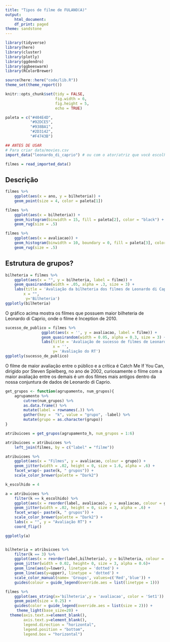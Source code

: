 ```yaml
---
title: "Tipos de filme de FULANO(A)"
output:
    html_document:
    df_print: paged
theme: sandstone
---
```


```r
library(tidyverse)
library(here)
library(cluster)
library(plotly)
library(ggdendro)
library(ggbeeswarm)
library(RColorBrewer)

source(here::here("code/lib.R"))
theme_set(theme_report())

knitr::opts_chunk$set(tidy = FALSE,
                      fig.width = 6,
                      fig.height = 5,
                      echo = TRUE)

paleta = c("#404E4D",
           "#92DCE5",
           "#938BA1",
           "#2D3142",
           "#F4743B")
```

```r
## ANTES DE USAR
# Para criar data/movies.csv
import_data("leonardo_di_caprio") # ou com o ator/atriz que você escolher
```


```r
filmes = read_imported_data()
```

## Descrição

```r
filmes %>% 
    ggplot(aes(x = ano, y = bilheteria)) + 
    geom_point(size = 4, color = paleta[1]) 
```



```r
filmes %>% 
    ggplot(aes(x = bilheteria)) + 
    geom_histogram(binwidth = 15, fill = paleta[2], color = "black") + 
    geom_rug(size = .5) 
```

```r
filmes %>% 
    ggplot(aes(x = avaliacao)) + 
    geom_histogram(binwidth = 10, boundary = 0, fill = paleta[3], color = "black") + 
    geom_rug(size = .5) 
```

## Estrutura de grupos?

```r
bilheteria = filmes %>% 
    ggplot(aes(x = "", y = bilheteria, label = filme)) + 
    geom_quasirandom(width = .05, alpha = .3, size = 3) + 
    labs(title = 'Avaliação da bilheteria dos filmes de Leonardo di Caprio',
        x = "",
         y='Bilheteria')
ggplotly(bilheteria)

```
O gráfico acima mostra os filmes que possuem maior bilheteria de Leonardo di Caprio, onde o filme é Inception de 2010.
```r
sucesso_de_publico = filmes %>%
                ggplot(aes(x = '', y = avaliacao, label = filme)) +
                geom_quasirandom(width = 0.05, alpha = 0.3, size = 3) +
                labs(title = 'Avaliação de sucesso de filmes de Leonardo di Caprio',
                     x = '',
                     y= 'Avaliação do RT')
ggplotly(sucesso_de_publico)
```
O filme de maior avaliação entre o público e a crítica é Catch Me If You Can, dirigido por Steven Spielberg, no ano de 2002, curiosamente o filme com a maior avaliação entre os demais é um dos filmes mais antigos dentro da nossa conjuntura de dados de Leonardo di Caprio.





```r
get_grupos <- function(agrupamento, num_grupos){
    agrupamento %>% 
        cutree(num_grupos) %>% 
        as.data.frame() %>% 
        mutate(label = rownames(.)) %>% 
        gather(key =  "k", value = "grupo", -label) %>% 
        mutate(grupo = as.character(grupo))
}

atribuicoes = get_grupos(agrupamento_h, num_grupos = 1:6)

atribuicoes = atribuicoes %>% 
    left_join(filmes, by = c("label" = "filme"))

atribuicoes %>% 
    ggplot(aes(x = "Filmes", y = avaliacao, colour = grupo)) + 
    geom_jitter(width = .02, height = 0, size = 1.6, alpha = .6) + 
    facet_wrap(~ paste(k, " grupos")) + 
    scale_color_brewer(palette = "Dark2")

```

```r
k_escolhido = 4

a = atribuicoes %>% 
    filter(k == k_escolhido) %>% 
    ggplot(aes(x = reorder(label, avaliacao), y = avaliacao, colour = grupo)) + 
    geom_jitter(width = .02, height = 0, size = 3, alpha = .6) + 
    facet_wrap(~ paste(k, " grupos")) + 
    scale_color_brewer(palette = "Dark2") + 
    labs(x = "", y = "Avaliação RT") + 
    coord_flip() 

ggplotly(a)


bilheteria = atribuicoes %>%
    filter(k == 3) %>%
    ggplot(aes(x = reorder(label,bilheteria), y = bilheteria, colour = grupo, group = grupo)) +
    geom_jitter(width = 0.02, height= 0, size = 3, alpha = 0.6)+
    geom_line(aes(y=lower), linetype = 'dotted') +
    geom_line(aes(y=upper), linetype = 'dotted') +
    scale_color_manual(name= 'Groups', values=c('Red','blue')) +
    guides(colour = guide_legend(override.aes = list(linetype = 1)))

```

```r
filmes %>%
    ggplot(aes_string(x='bilheteria',y = 'avaliacao', color = 'Set1')) +
    geom_point(size = 0.25) +
    guides(color = guide_legend(override.aes = list(size = 2))) +
     theme_light(base_size=20) +
  theme(axis.text.x=element_blank(),
        axis.text.y=element_blank(),
        legend.direction = "horizontal", 
        legend.position = "bottom",
        legend.box = "horizontal")
```



